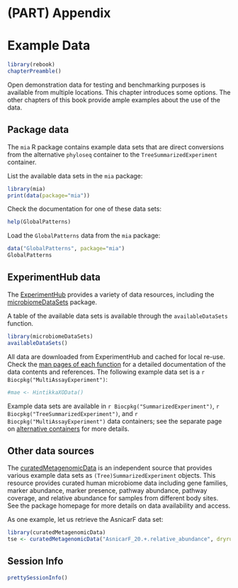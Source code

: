 # (PART) Appendix {-}

# Example Data {#example-data}

```r
library(rebook)
chapterPreamble()
```


Open demonstration data for testing and benchmarking purposes is
available from multiple locations. This chapter introduces some
options. The other chapters of this book provide ample examples about
the use of the data.


## Package data {#package-data}

The `mia` R package contains example data sets that are direct
conversions from the alternative `phyloseq` container to the
`TreeSummarizedExperiment` container.

List the available data sets in the `mia` package:


```r
library(mia)
print(data(package="mia"))
```

Check the documentation for one of these data sets:

```r
help(GlobalPatterns)
```

Load the `GlobalPatterns` data from the `mia` package:

```r
data("GlobalPatterns", package="mia")
GlobalPatterns
```


## ExperimentHub data

The [ExperimentHub](https://bioconductor.org/packages/release/bioc/vignettes/ExperimentHub/inst/doc/ExperimentHub.html) provides a variety of data resources, including the [microbiomeDataSets](https://bioconductor.org/packages/devel/data/experiment/html/microbiomeDataSets.html) package.

A table of the available data sets is available through the `availableDataSets`
function.

```r
library(microbiomeDataSets)
availableDataSets()
```

All data are downloaded from ExperimentHub and cached for local
re-use. Check the [man pages of each
function](https://microbiome.github.io/microbiomeDataSets/reference/index.html)
for a detailed documentation of the data contents and references. The
following example data set is a `r Biocpkg("MultiAssayExperiment")`:

```r
#mae <- HintikkaXOData()
```

Example data sets are available in `r Biocpkg("SummarizedExperiment")`, `r Biocpkg("TreeSummarizedExperiment")`, and `r Biocpkg("MultiAssayExperiment")` data containers; see the separate page on [alternative containers](https://microbiome.github.io/OMA/multitable.html) for more details.



## Other data sources

The [curatedMetagenomicData](https://waldronlab.io/curatedMetagenomicData) is an independent source that provides various example data sets as `(Tree)SummarizedExperiment` objects. This resource provides curated human microbiome data including gene families, marker abundance, marker presence, pathway abundance, pathway coverage, and relative abundance for samples from different body sites. See the package homepage for more details on data availability and access.

As one example, let us retrieve the AsnicarF data set:


```r
library(curatedMetagenomicData)
tse <- curatedMetagenomicData("AsnicarF_20.+.relative_abundance", dryrun = FALSE, counts = TRUE)
```

## Session Info {-}

```r
prettySessionInfo()
```
